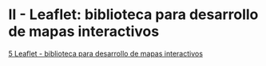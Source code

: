 # II - Leaflet: biblioteca para desarrollo de mapas interactivos {.unnumbered}

[5 Leaflet - biblioteca para desarrollo de mapas interactivos](05-leaflet.qmd)  